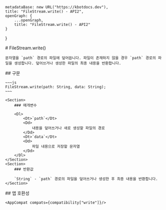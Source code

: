 
    metadataBase: new URL("https://kbotdocs.dev"),
    title: "FileStream.write() - API2",
    openGraph: {
        ...openGraph,
        title: "FileStream.write() - API2"
    }
}

<Section>
    # FileStream.write()

    문자열을 `path` 경로의 파일에 덮어씁니다. 파일이 존재하지 않을 경우 `path` 경로의 파일을 생성합니다. 덮어쓰거나 생성한 파일의 최종 내용을 반환합니다.
</Section>
<Section>
    ## 구문

    ~~~js
    FileStream.write(path: String, data: String);
    ~~~

    <Section>
        ### 매개변수

        <Dl>
            <Dt>`path`</Dt>
            <Dd>
                내용을 덮어쓰거나 새로 생성할 파일의 경로
            </Dd>
            <Dt>`data`</Dt>
            <Dd>
                파일 내용으로 저장할 문자열
            </Dd>
        </Dl>
    </Section>
    <Section>
        ### 반환값

        `String` - `path` 경로의 파일을 덮어쓰거나 생성한 후 최종 내용을 반환합니다.
    </Section>
</Section>
<Section>
    ## 앱 호환성

    <AppCompat compats={compatibility["write"]}/>
</Section>